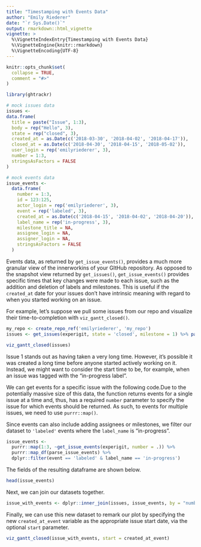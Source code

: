 ```yaml
---
title: "Timestamping with Events Data"
author: "Emily Riederer"
date: "`r Sys.Date()`"
output: rmarkdown::html_vignette
vignette: >
  %\VignetteIndexEntry{Timestamping with Events Data}
  %\VignetteEngine{knitr::rmarkdown}
  %\VignetteEncoding{UTF-8}
---
```


```r
knitr::opts_chunk$set(
  collapse = TRUE,
  comment = "#>"
)

library(ghtrackr)
```

```r
# mock issues data
issues <-
data.frame(
  title = paste("Issue", 1:3),
  body = rep("Hello", 3),
  state = rep("closed", 3),
  created_at = as.Date(c('2018-03-30', '2018-04-02', '2018-04-17')),
  closed_at = as.Date(c('2018-04-30', '2018-04-15', '2018-05-02')),
  user_login = rep('emilyriederer', 3),
  number = 1:3,
  stringsAsFactors = FALSE
)

# mock events data
issue_events <-
  data.frame(
    number = 1:3,
    id = 123:125,
    actor_login = rep('emilyriederer', 3),
    event = rep('labeled', 3),
    created_at = as.Date(c('2018-04-15', '2018-04-02', '2018-04-20')),
    label_name = rep('in-progress', 3),
    milestone_title = NA,
    assignee_login = NA,
    assigner_login = NA,
    stringsAsFactors = FALSE
  )
```


Events data, as returned by `get_issue_events()`, provides a much more granular view of the innerworkins of your GItHub repository. As opposed to the snapshot view returned by `get_issues()`, `get_issue_events()` provides specific times that key changes were made to each issue, such as the addition and deletion of labels and milestones. This is useful if the `created_at` date for your issues don't have intrinsic meaning with regard to when you started working on an issue. 

For example, let's suppose we pull some issues from our repo and visualize their time-to-completion with `viz_gantt_closed()`.

```r
my_repo <- create_repo_ref('emilyriederer', 'my_repo')
issues <- get_issues(experigit, state = 'closed', milestone = 1) %>% parse_issues()
```

```r
viz_gantt_closed(issues)
```

Issue 1 stands out as having taken a very long time. However, it's possible it was created a long time before anyone started actively working on it. Instead, we might want to consider the start time to be, for example, when an issue was tagged with the "in-progress label".

We can get events for a specific issue with the following code.Due to the potentially massive size of this data, the function returns events for a single issue at a time and, thus, has a required `number` parameter to specify the issue for which events should be returned. As such, to events for multiple issues, we need to use `purrr::map()`.

Since events can also include adding assignees or milestones, we filter our dataset to `'labeled'` events where the `label_name` is "in-progress".

```r
issue_events <- 
  purrr::map(1:3, ~get_issue_events(experigit, number = .)) %>% 
  purrr::map_df(parse_issue_events) %>%
  dplyr::filter(event == 'labeled' & label_name == 'in-progress')
```

The fields of the resulting dataframe are shown below. 

```r
head(issue_events)
```

Next, we can join our datasets together.

```r
issue_with_events <- dplyr::inner_join(issues, issue_events, by = "number", suffix = c("", "_event"))
```

Finally, we can use this new dataset to remark our plot by specifying the new `created_at_event` variable as the appropriate issue start date, via the optional `start` parameter.

```r
viz_gantt_closed(issue_with_events, start = created_at_event)
```



